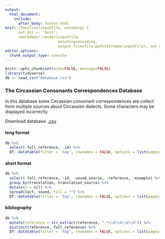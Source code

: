 ```yaml
---
output: 
  html_document:
    include:
      after_body: footer.html
knit: (function(inputFile, encoding) { 
      out_dir <- 'docs';
      rmarkdown::render(inputFile,
                        encoding=encoding, 
                        output_file=file.path(dirname(inputFile), out_dir, 'index.html')) })
editor_options: 
  chunk_output_type: console
---
```


```r
knitr::opts_chunk$set(echo=FALSE, message=FALSE)
library(tidyverse)
db <- read_csv("database.csv")
```

###  The Circassian Consonants Correspondences Database {.tabset .tabset-fade .tabset-pills}

In this database some Circassian consonant correspondences are collect form multiple sources about Circassian dialects. Some characters may be displayed incorrectly.

Download database: [.csv](https://raw.githubusercontent.com/agricolamz/cccd/master/database.csv)

#### long format
```r
db %>% 
  select(-full_reference, -id) %>% 
  DT::datatable(filter = 'top', rownames = FALSE, options = list(pageLength = 20, dom = 'tip'), escape = FALSE)
```

#### short format
```r
db %>% 
  select(-full_reference, -id, -sound_source, -reference, -example) %>% 
  group_by(translation, translation_source) %>% 
  mutate(n = n()) %>% 
  spread(lect, sound, fill = "") %>% 
  DT::datatable(filter = 'top', rownames = FALSE, options = list(pageLength = 20, dom = 'tip'), escape = FALSE)
```

#### bibliography
```r
db %>% 
  mutate(reference = str_extract(reference, ".*\\d\\d\\d\\d")) %>% 
  distinct(reference, full_reference) %>% 
  DT::datatable(filter = 'top', rownames = FALSE, options = list(pageLength = 20, dom = 'tip'), escape = FALSE)
```
